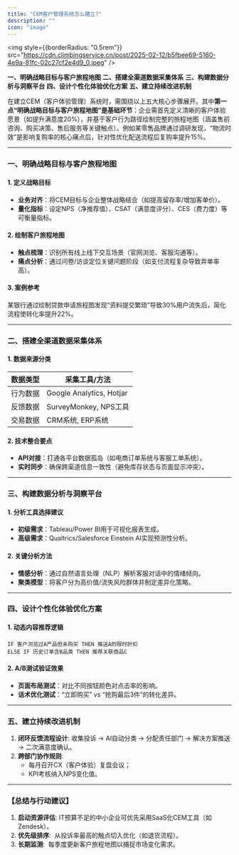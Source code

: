 ```yaml
---
title: "CEM客户管理系统怎么建立?"
description: ""
icon: "image"
---
```


<img
	style={{borderRadius: "0.5rem"}}
	src="https://cdn.climbingservice.cn/post/2025-02-12/b5fbee69-5160-4e9a-81fc-02c27cf2e4d9_0.jpeg"
/>

**一、明确战略目标与客户旅程地图**
**二、搭建全渠道数据采集体系**
**三、构建数据分析与洞察平台**
**四、设计个性化体验优化方案**
**五、建立持续改进机制**

在建立CEM（客户体验管理）系统时，需围绕以上五大核心步骤展开。其中**第一点“明确战略目标与客户旅程地图”是基础环节**：企业需首先定义清晰的客户体验愿景（如提升满意度20%），并基于客户行为路径绘制完整的旅程地图（涵盖售前咨询、购买决策、售后服务等关键触点）。例如某零售品牌通过调研发现，“物流时效”是影响复购率的核心痛点后，针对性优化配送流程后复购率提升15%。

---

### 一、明确战略目标与客户旅程地图
#### 1. 定义战略目标
- **业务对齐**：将CEM目标与企业整体战略结合（如提高留存率/增加客单价）。
- **量化指标**：设定NPS（净推荐值）、CSAT（满意度评分）、CES（费力度）等可衡量指标。

#### 2. 绘制客户旅程地图
- **触点梳理**：识别所有线上线下交互场景（官网浏览、客服沟通等）。
- **痛点分析**：通过问卷/访谈定位关键问题阶段（如支付流程复杂导致弃单率高）。

#### 3. 案例参考
某银行通过绘制贷款申请旅程图发现“资料提交繁琐”导致30%用户流失后，简化流程使转化率提升22%。

---

### 二、搭建全渠道数据采集体系
#### 1. 数据来源分类
| **数据类型**       | **采集工具/方法**              |
|-------------------|------------------------------|
| 行为数据          | Google Analytics, Hotjar    |
| 反馈数据          | SurveyMonkey, NPS工具        |
| 交易数据          | CRM系统, ERP系统             |

#### 2. 技术整合要点
- **API对接**：打通各平台数据孤岛（如电商订单系统与客服工单系统）。
- **实时同步**：确保跨渠道信息一致性（避免库存状态与页面显示冲突）。

---

### 三、构建数据分析与洞察平台
#### 1. 分析工具选择建议
- **初级需求**：Tableau/Power BI用于可视化报表生成。
- **高级需求**：Qualtrics/Salesforce Einstein AI实现预测性分析。

#### 2. 关键分析方法
- **情感分析**：通过自然语言处理（NLP）解析客服对话中的情绪倾向。
- **聚类模型**：将客户分为高价值/流失风险群体并制定差异化策略。

---

### 四、设计个性化体验优化方案
#### 1. 动态内容推荐逻辑
```plaintext
IF 客户浏览过A产品但未购买 THEN 推送A的限时折扣
ELSE IF 历史订单含B品类 THEN 推荐关联商品C
```
#### 2. A/B测试验证效果
- **页面布局测试**：对比不同按钮颜色对点击率的影响。
- **话术优化测试**：“立即购买” vs “抢购最后3件”的转化差异。

---

### 五、建立持续改进机制
1. **闭环反馈流程设计**:
   收集投诉 → AI自动分类 → 分配责任部门 → 解决方案推送 → 二次满意度确认。
2. **跨部门协作规则**:
   - 每月召开CX（客户体验）复盘会议；
   - KPI考核纳入NPS变化值。

---

### 【总结与行动建议】
1. **启动资源评估**: IT预算不足的中小企业可优先采用SaaS化CEM工具（如Zendesk）。
2. **优先级排序**:  从投诉率最高的触点切入优化（如退货流程）。
3. **长期监测**:  每季度更新客户旅程地图以捕捉市场变化需求。